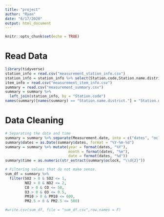 ```yaml
---
title: "project"
author: "Ryan"
date: "6/17/2020"
output: html_document
---
```



```r
knitr::opts_chunk$set(echo = TRUE)
```

# Read Data
```r
library(tidyverse)
station_info = read.csv("measurement_station_info.csv")
station_info = station_info %>% select(Station.code,Station.name.district.)
item_info = read.csv("measurement_item_info.csv")
summary = read.csv("measurement_summary.csv")
summary = summary %>% 
  left_join(station_info, by = "Station.code")
names(summary)[names(summary) == "Station.name.district."] = "Station.name.district"
```

# Data Cleaning
```r
# Separating the date and time
summary = summary %>% separate(Measurement.date, into = c("dates", "oclock"), sep = " ")
summary$dates = as.Date(summary$dates, format = "%Y-%m-%d")
summary = summary %>% mutate(year = format(dates, "%Y"), 
                             month = format(dates, "%m"), 
                             date = format(dates, "%d"))
summary$time = as.numeric(str_extract(summary$oclock, "\\d{2}"))

# Filtering values that do not make sense.
sum_df = summary %>% 
  filter(SO2 > 0 & SO2 <= 1, 
         NO2 > 0 & NO2 <= 2, 
         CO > 0 & CO <= 50, 
         O3 > 0 & O3 <= 0.5, 
         PM10 > 0 & PM10 <= 600, 
         PM2.5 > 0 & PM2.5 <= 500)

#write.csv(sum_df, file = "sum_df.csv",row.names = F)
```


